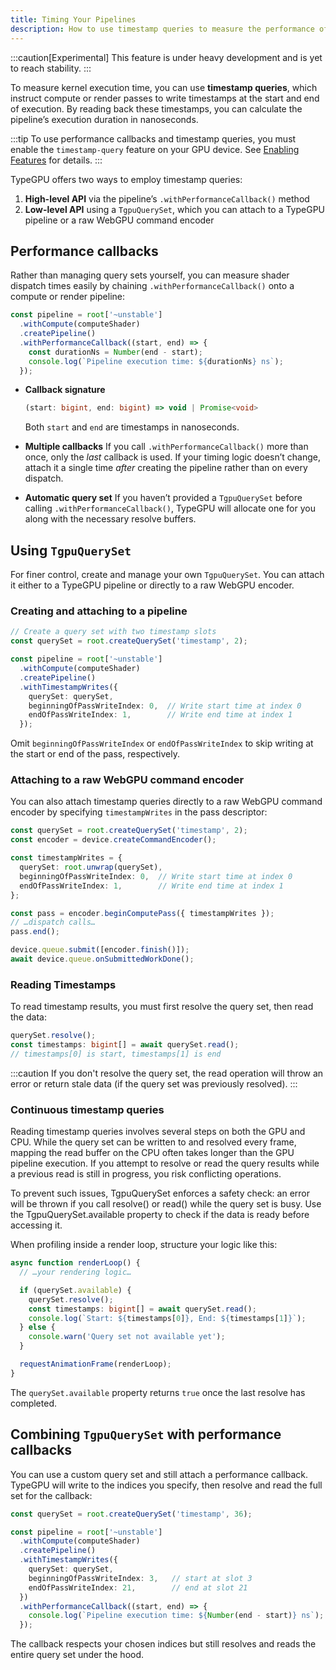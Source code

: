 ```yaml
---
title: Timing Your Pipelines
description: How to use timestamp queries to measure the performance of your pipelines.
---
```


:::caution[Experimental]
This feature is under heavy development and is yet to reach stability.
:::

To measure kernel execution time, you can use **timestamp queries**, which instruct compute or render passes to write timestamps at the start and end of execution. By reading back these timestamps, you can calculate the pipeline’s execution duration in nanoseconds.

:::tip
To use performance callbacks and timestamp queries, you must enable the `timestamp-query` feature on your GPU device. See [Enabling Features](/TypeGPU/fundamentals/enabling-features) for details.
:::

TypeGPU offers two ways to employ timestamp queries:

1. **High-level API** via the pipeline’s `.withPerformanceCallback()` method  
2. **Low-level API** using a `TgpuQuerySet`, which you can attach to a TypeGPU pipeline or a raw WebGPU command encoder

## Performance callbacks

Rather than managing query sets yourself, you can measure shader dispatch times easily by chaining `.withPerformanceCallback()` onto a compute or render pipeline:

```ts
const pipeline = root['~unstable']
  .withCompute(computeShader)
  .createPipeline()
  .withPerformanceCallback((start, end) => {
    const durationNs = Number(end - start);
    console.log(`Pipeline execution time: ${durationNs} ns`);
  });
````

* **Callback signature**

  ```ts
  (start: bigint, end: bigint) => void | Promise<void>
  ```

  Both `start` and `end` are timestamps in nanoseconds.

* **Multiple callbacks**
  If you call `.withPerformanceCallback()` more than once, only the *last* callback is used. If your timing logic doesn’t change, attach it a single time *after* creating the pipeline rather than on every dispatch.

* **Automatic query set**
  If you haven’t provided a `TgpuQuerySet` before calling `.withPerformanceCallback()`, TypeGPU will allocate one for you along with the necessary resolve buffers.

## Using `TgpuQuerySet`

For finer control, create and manage your own `TgpuQuerySet`. You can attach it either to a TypeGPU pipeline or directly to a raw WebGPU encoder.

### Creating and attaching to a pipeline

```ts
// Create a query set with two timestamp slots
const querySet = root.createQuerySet('timestamp', 2);

const pipeline = root['~unstable']
  .withCompute(computeShader)
  .createPipeline()
  .withTimestampWrites({
    querySet: querySet,
    beginningOfPassWriteIndex: 0,  // Write start time at index 0
    endOfPassWriteIndex: 1,        // Write end time at index 1
  });
```

Omit `beginningOfPassWriteIndex` or `endOfPassWriteIndex` to skip writing at the start or end of the pass, respectively.

### Attaching to a raw WebGPU command encoder

You can also attach timestamp queries directly to a raw WebGPU command encoder by specifying `timestampWrites` in the pass descriptor:

```ts
const querySet = root.createQuerySet('timestamp', 2);
const encoder = device.createCommandEncoder();

const timestampWrites = {
  querySet: root.unwrap(querySet),
  beginningOfPassWriteIndex: 0,  // Write start time at index 0
  endOfPassWriteIndex: 1,        // Write end time at index 1
};

const pass = encoder.beginComputePass({ timestampWrites });
// …dispatch calls…
pass.end();

device.queue.submit([encoder.finish()]);
await device.queue.onSubmittedWorkDone();
```

### Reading Timestamps

To read timestamp results, you must first resolve the query set, then read the data:

```ts
querySet.resolve();
const timestamps: bigint[] = await querySet.read();
// timestamps[0] is start, timestamps[1] is end
```

:::caution
If you don't resolve the query set, the read operation will throw an error or return stale data (if the query set was previously resolved).
:::

### Continuous timestamp queries

Reading timestamp queries involves several steps on both the GPU and CPU. While the query set can be written to and resolved every frame, mapping the read buffer on the CPU often takes longer than the GPU pipeline execution. If you attempt to resolve or read the query results while a previous read is still in progress, you risk conflicting operations.

To prevent such issues, TgpuQuerySet enforces a safety check: an error will be thrown if you call resolve() or read() while the query set is busy. Use the TgpuQuerySet.available property to check if the data is ready before accessing it.

When profiling inside a render loop, structure your logic like this:

```ts
async function renderLoop() {
  // …your rendering logic…

  if (querySet.available) {
    querySet.resolve();
    const timestamps: bigint[] = await querySet.read();
    console.log(`Start: ${timestamps[0]}, End: ${timestamps[1]}`);
  } else {
    console.warn('Query set not available yet');
  }

  requestAnimationFrame(renderLoop);
}
```

The `querySet.available` property returns `true` once the last resolve has completed.

## Combining `TgpuQuerySet` with performance callbacks

You can use a custom query set and still attach a performance callback. TypeGPU will write to the indices you specify, then resolve and read the full set for the callback:

```ts
const querySet = root.createQuerySet('timestamp', 36);

const pipeline = root['~unstable']
  .withCompute(computeShader)
  .createPipeline()
  .withTimestampWrites({
    querySet: querySet,
    beginningOfPassWriteIndex: 3,   // start at slot 3
    endOfPassWriteIndex: 21,        // end at slot 21
  })
  .withPerformanceCallback((start, end) => {
    console.log(`Pipeline execution time: ${Number(end - start)} ns`);
  });
```

The callback respects your chosen indices but still resolves and reads the entire query set under the hood.
